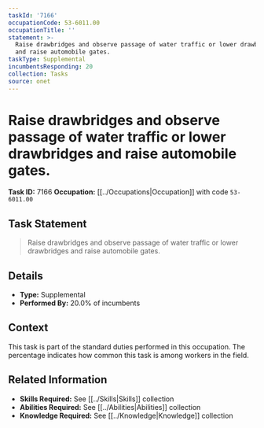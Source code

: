 ```yaml
---
taskId: '7166'
occupationCode: 53-6011.00
occupationTitle: ''
statement: >-
  Raise drawbridges and observe passage of water traffic or lower drawbridges
  and raise automobile gates.
taskType: Supplemental
incumbentsResponding: 20
collection: Tasks
source: onet
---
```

# Raise drawbridges and observe passage of water traffic or lower drawbridges and raise automobile gates.

**Task ID:** 7166
**Occupation:** [[../Occupations|Occupation]] with code `53-6011.00`

## Task Statement

> Raise drawbridges and observe passage of water traffic or lower drawbridges and raise automobile gates.

## Details

- **Type:** Supplemental
- **Performed By:** 20.0% of incumbents

## Context

This task is part of the standard duties performed in this occupation. The percentage indicates how common this task is among workers in the field.

## Related Information

- **Skills Required:** See [[../Skills|Skills]] collection
- **Abilities Required:** See [[../Abilities|Abilities]] collection
- **Knowledge Required:** See [[../Knowledge|Knowledge]] collection
